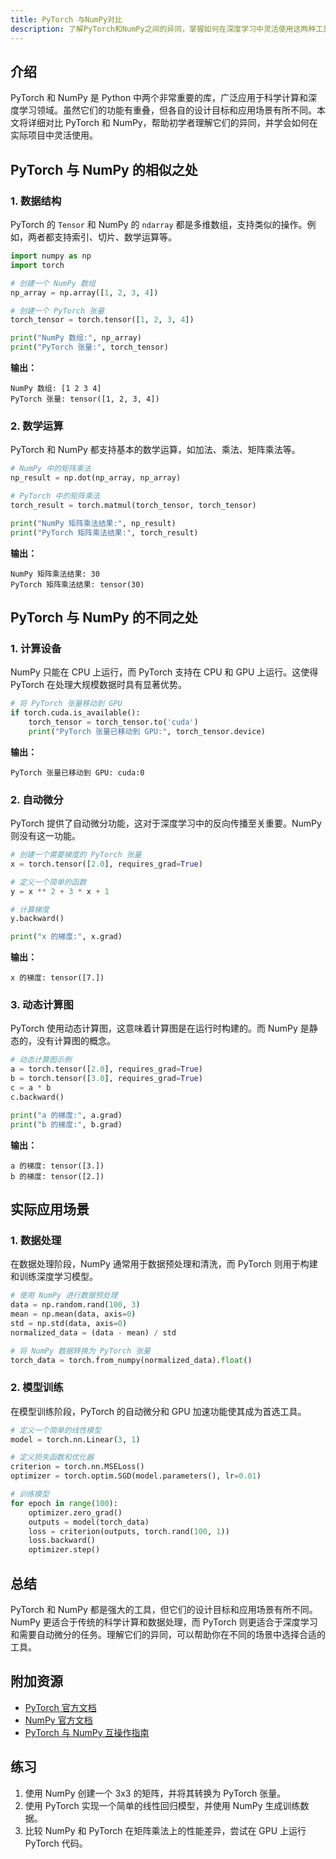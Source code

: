 ```yaml
---
title: PyTorch 与NumPy对比
description: 了解PyTorch和NumPy之间的异同，掌握如何在深度学习中灵活使用这两种工具。
---
```


## 介绍

PyTorch 和 NumPy 是 Python 中两个非常重要的库，广泛应用于科学计算和深度学习领域。虽然它们的功能有重叠，但各自的设计目标和应用场景有所不同。本文将详细对比 PyTorch 和 NumPy，帮助初学者理解它们的异同，并学会如何在实际项目中灵活使用。

## PyTorch 与 NumPy 的相似之处

### 1. 数据结构

PyTorch 的 `Tensor` 和 NumPy 的 `ndarray` 都是多维数组，支持类似的操作。例如，两者都支持索引、切片、数学运算等。

```python
import numpy as np
import torch

# 创建一个 NumPy 数组
np_array = np.array([1, 2, 3, 4])

# 创建一个 PyTorch 张量
torch_tensor = torch.tensor([1, 2, 3, 4])

print("NumPy 数组:", np_array)
print("PyTorch 张量:", torch_tensor)
```

**输出：**
```
NumPy 数组: [1 2 3 4]
PyTorch 张量: tensor([1, 2, 3, 4])
```

### 2. 数学运算

PyTorch 和 NumPy 都支持基本的数学运算，如加法、乘法、矩阵乘法等。

```python
# NumPy 中的矩阵乘法
np_result = np.dot(np_array, np_array)

# PyTorch 中的矩阵乘法
torch_result = torch.matmul(torch_tensor, torch_tensor)

print("NumPy 矩阵乘法结果:", np_result)
print("PyTorch 矩阵乘法结果:", torch_result)
```

**输出：**
```
NumPy 矩阵乘法结果: 30
PyTorch 矩阵乘法结果: tensor(30)
```

## PyTorch 与 NumPy 的不同之处

### 1. 计算设备

NumPy 只能在 CPU 上运行，而 PyTorch 支持在 CPU 和 GPU 上运行。这使得 PyTorch 在处理大规模数据时具有显著优势。

```python
# 将 PyTorch 张量移动到 GPU
if torch.cuda.is_available():
    torch_tensor = torch_tensor.to('cuda')
    print("PyTorch 张量已移动到 GPU:", torch_tensor.device)
```

**输出：**
```
PyTorch 张量已移动到 GPU: cuda:0
```

### 2. 自动微分

PyTorch 提供了自动微分功能，这对于深度学习中的反向传播至关重要。NumPy 则没有这一功能。

```python
# 创建一个需要梯度的 PyTorch 张量
x = torch.tensor([2.0], requires_grad=True)

# 定义一个简单的函数
y = x ** 2 + 3 * x + 1

# 计算梯度
y.backward()

print("x 的梯度:", x.grad)
```

**输出：**
```
x 的梯度: tensor([7.])
```

### 3. 动态计算图

PyTorch 使用动态计算图，这意味着计算图是在运行时构建的。而 NumPy 是静态的，没有计算图的概念。

```python
# 动态计算图示例
a = torch.tensor([2.0], requires_grad=True)
b = torch.tensor([3.0], requires_grad=True)
c = a * b
c.backward()

print("a 的梯度:", a.grad)
print("b 的梯度:", b.grad)
```

**输出：**
```
a 的梯度: tensor([3.])
b 的梯度: tensor([2.])
```

## 实际应用场景

### 1. 数据处理

在数据处理阶段，NumPy 通常用于数据预处理和清洗，而 PyTorch 则用于构建和训练深度学习模型。

```python
# 使用 NumPy 进行数据预处理
data = np.random.rand(100, 3)
mean = np.mean(data, axis=0)
std = np.std(data, axis=0)
normalized_data = (data - mean) / std

# 将 NumPy 数据转换为 PyTorch 张量
torch_data = torch.from_numpy(normalized_data).float()
```

### 2. 模型训练

在模型训练阶段，PyTorch 的自动微分和 GPU 加速功能使其成为首选工具。

```python
# 定义一个简单的线性模型
model = torch.nn.Linear(3, 1)

# 定义损失函数和优化器
criterion = torch.nn.MSELoss()
optimizer = torch.optim.SGD(model.parameters(), lr=0.01)

# 训练模型
for epoch in range(100):
    optimizer.zero_grad()
    outputs = model(torch_data)
    loss = criterion(outputs, torch.rand(100, 1))
    loss.backward()
    optimizer.step()
```

## 总结

PyTorch 和 NumPy 都是强大的工具，但它们的设计目标和应用场景有所不同。NumPy 更适合于传统的科学计算和数据处理，而 PyTorch 则更适合于深度学习和需要自动微分的任务。理解它们的异同，可以帮助你在不同的场景中选择合适的工具。

## 附加资源

- [PyTorch 官方文档](https://pytorch.org/docs/stable/index.html)
- [NumPy 官方文档](https://numpy.org/doc/)
- [PyTorch 与 NumPy 互操作指南](https://pytorch.org/tutorials/beginner/blitz/tensor_tutorial.html#numpy-bridge)

## 练习

1. 使用 NumPy 创建一个 3x3 的矩阵，并将其转换为 PyTorch 张量。
2. 使用 PyTorch 实现一个简单的线性回归模型，并使用 NumPy 生成训练数据。
3. 比较 NumPy 和 PyTorch 在矩阵乘法上的性能差异，尝试在 GPU 上运行 PyTorch 代码。
